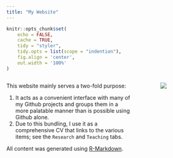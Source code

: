 ```yaml
---
title: "My Website"
---
```


```r
knitr::opts_chunk$set(
    echo = FALSE,
    cache = TRUE,
    tidy = "styler",
    tidy.opts = list(scope = "indention"),
    fig.align = 'center',
    out.width = '100%'
)
```

:::: {style="display: flex;"}

::: {.column width="65%"}

This website mainly serves a two-fold purpose:

1. It acts as a convenient interface with many of my Github projects and groups them in a more palatable manner than is possible using Github alone.
2. Due to this bundling, I use it as a comprehensive CV that links to the various items; see the `Research` and `Teaching` tabs.

All content was generated using [R-Markdown](https://rmarkdown.rstudio.com).

:::

::: {.column width="15%"}
\ 
<!-- an empty Div (with a white space), serving as
a column separator -->
:::

::: {.column width="20%"}
![](media/images/me.jpeg)
:::

::::


